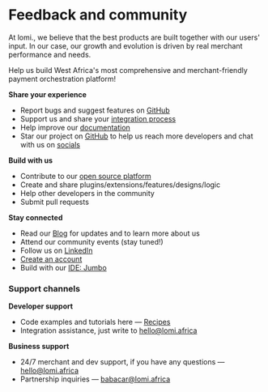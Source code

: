 # Feedback and community 

At lomi., we believe that the best products are built together with our users' input. In our case, our growth and evolution is driven by real merchant performance and needs.

Help us build West Africa's most comprehensive and merchant-friendly payment orchestration platform!

**Share your experience**
- Report bugs and suggest features on [GitHub](https://github.com/lomiafrica/lomi./issues)
- Support us and share your [integration process](https://www.producthunt.com/products/lomi/reviews/new)
- Help improve our [documentation](https://github.com/lomiafrica/developers.lomi.africa)
- Star our project on [GitHub](https://github.com/lomiafrica/lomi./) to help us reach more developers and chat with us on [socials](https://x.com/lomiafrica)

**Build with us**
- Contribute to our [open source platform](https://github.com/lomiafrica/lomi./)
- Create and share plugins/extensions/features/designs/logic
- Help other developers in the community
- Submit pull requests

**Stay connected**
- Read our [Blog](https://lomi.africa/blog) for updates and to learn more about us
- Attend our community events (stay tuned!)
- Follow us on [LinkedIn](https://www.linkedin.com/company/lomiafri/)
- [Create an account](https://lomi.africa/sign-up)
- Build with our [IDE: Jumbo](https://jumbo.lomi.africa)

### Support channels

**Developer support**
- Code examples and tutorials here — [Recipes](https://developers.lomi.africa/xxxxx)
- Integration assistance, just write to [hello@lomi.africa](mailto:hello@lomi.africa)

**Business support**
- 24/7 merchant and dev support, if you have any questions — [hello@lomi.africa](mailto:hello@lomi.africa)
- Partnership inquiries — [babacar@lomi.africa](mailto:hello@lomi.africa)